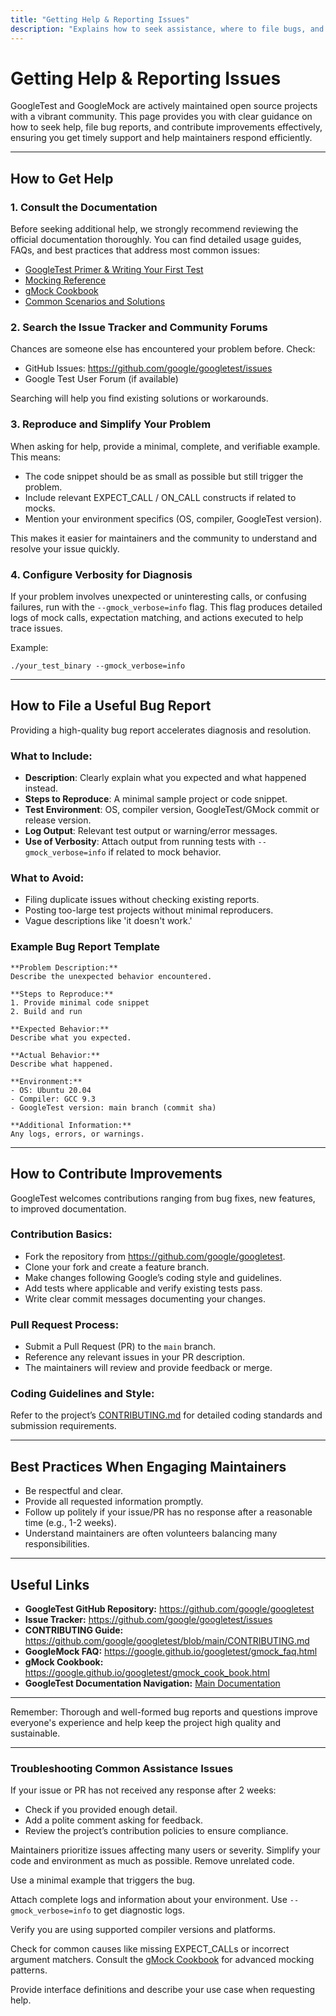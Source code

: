 ```yaml
---
title: "Getting Help & Reporting Issues"
description: "Explains how to seek assistance, where to file bugs, and how to contribute improvements. Outlines best practices for engaging with maintainers, submitting useful bug reports, and understanding the project's contribution policies."
---
```


# Getting Help & Reporting Issues

GoogleTest and GoogleMock are actively maintained open source projects with a vibrant community. This page provides you with clear guidance on how to seek help, file bug reports, and contribute improvements effectively, ensuring you get timely support and help maintainers respond efficiently.

---

## How to Get Help

### 1. Consult the Documentation

Before seeking additional help, we strongly recommend reviewing the official documentation thoroughly. You can find detailed usage guides, FAQs, and best practices that address most common issues:

- [GoogleTest Primer & Writing Your First Test](../guides/getting-started/writing-first-test)
- [Mocking Reference](../api-reference/mocking-apis/mock-methods)
- [gMock Cookbook](../docs/gmock_cook_book.md)
- [Common Scenarios and Solutions](../guides/real-world-examples-integration/common-scenarios)

### 2. Search the Issue Tracker and Community Forums

Chances are someone else has encountered your problem before. Check:

- GitHub Issues: https://github.com/google/googletest/issues
- Google Test User Forum (if available)

Searching will help you find existing solutions or workarounds.

### 3. Reproduce and Simplify Your Problem

When asking for help, provide a minimal, complete, and verifiable example. This means:

- The code snippet should be as small as possible but still trigger the problem.
- Include relevant EXPECT_CALL / ON_CALL constructs if related to mocks.
- Mention your environment specifics (OS, compiler, GoogleTest version).

This makes it easier for maintainers and the community to understand and resolve your issue quickly.

### 4. Configure Verbosity for Diagnosis

If your problem involves unexpected or uninteresting calls, or confusing failures, run with the `--gmock_verbose=info` flag. This flag produces detailed logs of mock calls, expectation matching, and actions executed to help trace issues.

Example:

```shell
./your_test_binary --gmock_verbose=info
```

---

## How to File a Useful Bug Report

Providing a high-quality bug report accelerates diagnosis and resolution.

### What to Include:

- **Description**: Clearly explain what you expected and what happened instead.
- **Steps to Reproduce**: A minimal sample project or code snippet.
- **Test Environment**: OS, compiler version, GoogleTest/GMock commit or release version.
- **Log Output**: Relevant test output or warning/error messages.
- **Use of Verbosity**: Attach output from running tests with `--gmock_verbose=info` if related to mock behavior.

### What to Avoid:

- Filing duplicate issues without checking existing reports.
- Posting too-large test projects without minimal reproducers.
- Vague descriptions like 'it doesn't work.'

### Example Bug Report Template

```
**Problem Description:**
Describe the unexpected behavior encountered.

**Steps to Reproduce:**
1. Provide minimal code snippet
2. Build and run

**Expected Behavior:**
Describe what you expected.

**Actual Behavior:**
Describe what happened.

**Environment:**
- OS: Ubuntu 20.04
- Compiler: GCC 9.3
- GoogleTest version: main branch (commit sha)

**Additional Information:**
Any logs, errors, or warnings.
```

---

## How to Contribute Improvements

GoogleTest welcomes contributions ranging from bug fixes, new features, to improved documentation.

### Contribution Basics:

- Fork the repository from https://github.com/google/googletest.
- Clone your fork and create a feature branch.
- Make changes following Google’s coding style and guidelines.
- Add tests where applicable and verify existing tests pass.
- Write clear commit messages documenting your changes.

### Pull Request Process:

- Submit a Pull Request (PR) to the `main` branch.
- Reference any relevant issues in your PR description.
- The maintainers will review and provide feedback or merge.

### Coding Guidelines and Style:

Refer to the project’s [CONTRIBUTING.md](https://github.com/google/googletest/blob/main/CONTRIBUTING.md) for detailed coding standards and submission requirements.

---

## Best Practices When Engaging Maintainers

- Be respectful and clear.
- Provide all requested information promptly.
- Follow up politely if your issue/PR has no response after a reasonable time (e.g., 1-2 weeks).
- Understand maintainers are often volunteers balancing many responsibilities.

---

## Useful Links

- **GoogleTest GitHub Repository:** https://github.com/google/googletest
- **Issue Tracker:** https://github.com/google/googletest/issues
- **CONTRIBUTING Guide:** https://github.com/google/googletest/blob/main/CONTRIBUTING.md
- **GoogleMock FAQ:** https://google.github.io/googletest/gmock_faq.html
- **gMock Cookbook:** https://google.github.io/googletest/gmock_cook_book.html
- **GoogleTest Documentation Navigation:** [Main Documentation](../../README.md)

---

<Note>
Remember: Thorough and well-formed bug reports and questions improve everyone's experience and help keep the project high quality and sustainable.
</Note>

---

### Troubleshooting Common Assistance Issues

<AccordionGroup title="Common Help & Issue Engagement Topics">
<Accordion title="No Response on Issue or Pull Request">
If your issue or PR has not received any response after 2 weeks:

- Check if you provided enough detail.
- Add a polite comment asking for feedback.
- Review the project’s contribution policies to ensure compliance.

Maintainers prioritize issues affecting many users or severity.
</Accordion>
<Accordion title="Difficulty Reproducing Issue">
Simplify your code and environment as much as possible. Remove unrelated code.

Use a minimal example that triggers the bug.

Attach complete logs and information about your environment.
</Accordion>
<Accordion title="Unclear Error Messages or Test Failures">
Use `--gmock_verbose=info` to get diagnostic logs.

Verify you are using supported compiler versions and platforms.

Check for common causes like missing EXPECT_CALLs or incorrect argument matchers.
</Accordion>
<Accordion title="Help with Mocking Complex Interfaces">
Consult the [gMock Cookbook](https://google.github.io/googletest/gmock_cook_book.html) for advanced mocking patterns.

Provide interface definitions and describe your use case when requesting help.
</Accordion>
</AccordionGroup>